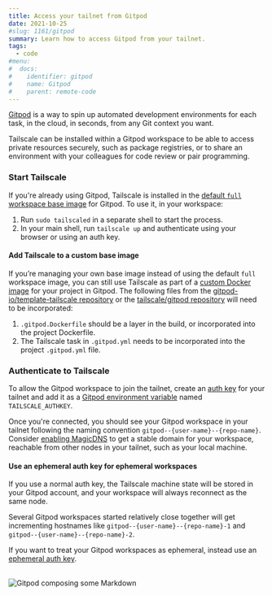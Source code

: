 ```yaml
---
title: Access your tailnet from Gitpod
date: 2021-10-25
#slug: 1161/gitpod
summary: Learn how to access Gitpod from your tailnet.
tags:
  - code
#menu:
#  docs:
#    identifier: gitpod
#    name: Gitpod
#    parent: remote-code
---
```


[Gitpod](https://www.gitpod.io/) is a way to spin up automated development
environments for each task, in the cloud, in seconds, from any Git context you want.

Tailscale can be installed within a Gitpod workspace to be able to access private
resources securely, such as package registries, or to share an environment with
your colleagues for code review or pair programming.

### Start Tailscale

If you're already using Gitpod, Tailscale is installed in the [default `full` workspace base image](https://hub.docker.com/r/gitpod/workspace-full) for Gitpod. To use it, in your workspace:

1. Run `sudo tailscaled` in a separate shell to start the process.
1. In your main shell, run `tailscale up` and authenticate using your browser or using an auth key.

#### Add Tailscale to a custom base image

If you’re managing your own base image instead of using the default `full` workspace image, you can still use Tailscale as part of
a [custom Docker image](https://www.gitpod.io/docs/config-docker) for your project
in Gitpod. The following files from the
[gitpod-io/template-tailscale repository](https://github.com/gitpod-io/template-tailscale) or the [tailscale/gitpod repository](https://github.com/tailscale/gitpod) will need to
be incorporated:

1. `.gitpod.Dockerfile` should be a layer in the build, or incorporated into the project Dockerfile.
1. The Tailscale task in `.gitpod.yml` needs to be incorporated into the project `.gitpod.yml` file.

### Authenticate to Tailscale

To allow the Gitpod workspace to join the tailnet, create an
[auth key](https://login.tailscale.com/admin/settings/authkeys)
for your tailnet and add it as a [Gitpod environment variable](https://gitpod.io/variables)
named `TAILSCALE_AUTHKEY`.

Once you're connected, you should see your Gitpod workspace in your tailnet following the naming convention `gitpod--{user-name}--{repo-name}`. Consider [enabling MagicDNS](/kb/1081/magicdns/) to get a stable domain for your workspace, reachable from other nodes in your tailnet, such as your local machine.

#### Use an ephemeral auth key for ephemeral workspaces

If you use a normal auth key, the Tailscale machine state will be stored in your Gitpod account, and your workspace will always reconnect as the same node.

Several Gitpod workspaces started relatively close together will get incrementing hostnames like `gitpod--{user-name}--{repo-name}-1` and `gitpod--{user-name}--{repo-name}-2`.

If you want to treat your Gitpod workspaces as ephemeral, instead use an [ephemeral auth key](/kb/1111/ephemeral-nodes/).

<br />
<Image
  className="bordered"
  alt="Gitpod composing some Markdown"
  width={2586}
  height={1722}
  src="/images/solutions/code-gitpod/gitpod.jpg"
/>
